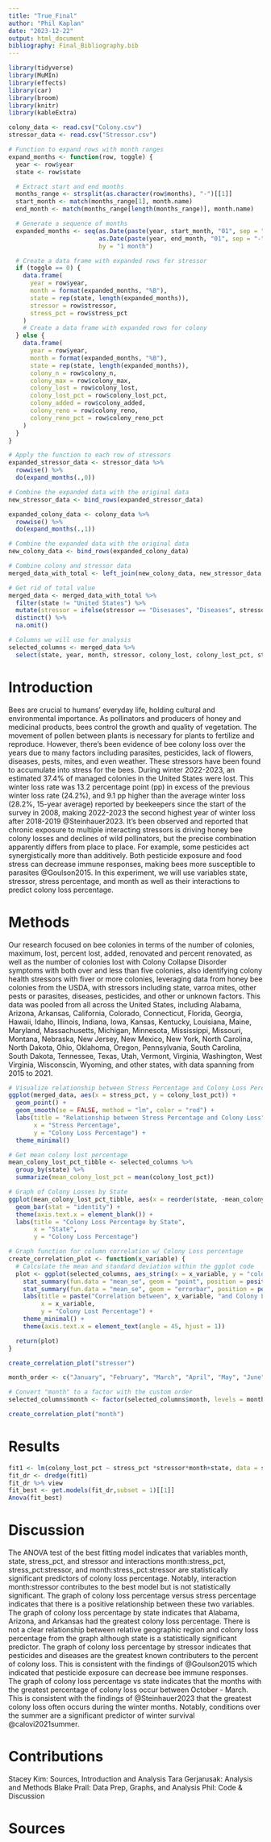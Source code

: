 ```yaml
---
title: "True_Final"
author: "Phil Kaplan"
date: "2023-12-22"
output: html_document
bibliography: Final_Bibliography.bib
---
```

```r
library(tidyverse)
library(MuMIn)
library(effects)
library(car)
library(broom)
library(knitr)
library(kableExtra)

colony_data <- read.csv("Colony.csv")
stressor_data <- read.csv("Stressor.csv")
```



``` r
# Function to expand rows with month ranges
expand_months <- function(row, toggle) {
  year <- row$year
  state <- row$state

  # Extract start and end months
  months_range <- strsplit(as.character(row$months), "-")[[1]]
  start_month <- match(months_range[1], month.name)
  end_month <- match(months_range[length(months_range)], month.name)

  # Generate a sequence of months
  expanded_months <- seq(as.Date(paste(year, start_month, "01", sep = "-")),
                         as.Date(paste(year, end_month, "01", sep = "-")),
                         by = "1 month")

  # Create a data frame with expanded rows for stressor
  if (toggle == 0) {
    data.frame(
      year = row$year,
      month = format(expanded_months, "%B"),
      state = rep(state, length(expanded_months)),
      stressor = row$stressor,
      stress_pct = row$stress_pct
    )
    # Create a data frame with expanded rows for colony
  } else {
    data.frame(
      year = row$year,
      month = format(expanded_months, "%B"),
      state = rep(state, length(expanded_months)),
      colony_n = row$colony_n,
      colony_max = row$colony_max,
      colony_lost = row$colony_lost,
      colony_lost_pct = row$colony_lost_pct,
      colony_added = row$colony_added,
      colony_reno = row$colony_reno,
      colony_reno_pct = row$colony_reno_pct
    )
  }
}

# Apply the function to each row of stressors
expanded_stressor_data <- stressor_data %>%
  rowwise() %>%
  do(expand_months(.,0))

# Combine the expanded data with the original data
new_stressor_data <- bind_rows(expanded_stressor_data)

expanded_colony_data <- colony_data %>%
  rowwise() %>%
  do(expand_months(.,1))

# Combine the expanded data with the original data
new_colony_data <- bind_rows(expanded_colony_data)

# Combine colony and stressor data
merged_data_with_total <- left_join(new_colony_data, new_stressor_data, by = c("year", "month", "state"))

# Get rid of total value
merged_data <- merged_data_with_total %>% 
  filter(state != "United States") %>%
  mutate(stressor = ifelse(stressor == "Disesases", "Diseases", stressor)) %>%
  distinct() %>%
  na.omit()

# Columns we will use for analysis
selected_columns <- merged_data %>%
  select(state, year, month, stressor, colony_lost, colony_lost_pct, stress_pct)
```

# Introduction

Bees are crucial to humans’ everyday life, holding cultural and environmental importance. As pollinators and producers of honey and medicinal products, bees control the growth and quality of vegetation. The movement of pollen between plants is necessary for plants to fertilize and reproduce. However, there’s been evidence of bee colony loss over the years due to many factors including parasites, pesticides, lack of flowers, diseases, pests, mites, and even weather. These stressors have been found to accumulate into stress for the bees. During winter 2022-2023, an estimated 37.4% of managed colonies in the United States were lost. This winter loss rate was 13.2 percentage point (pp) in excess of the previous winter loss rate (24.2%), and 9.1 pp higher than the average winter loss (28.2%, 15-year average) reported by beekeepers since the start of the survey in 2008, making 2022-2023 the second highest year of winter loss after 2018-2019 @Steinhauer2023. It’s been observed and reported that chronic exposure to multiple interacting stressors is driving honey bee colony losses and declines of wild pollinators, but the precise combination apparently differs from place to place. For example, some pesticides act synergistically more than additively. Both pesticide exposure and food stress can decrease immune responses, making bees more susceptible to parasites @Goulson2015. In this experiment, we will use variables state, stressor, stress percentage, and month as well as their interactions to predict colony loss percentage.


# Methods

Our research focused on bee colonies in terms of the number of colonies, maximum, lost, percent lost, added, renovated and percent renovated, as well as the number of colonies lost with Colony Collapse Disorder symptoms with both over and less than five colonies, also identifying colony health stressors with fiver or more colonies, leveraging data from honey bee colonies from the USDA, with stressors including state, varroa mites, other pests or parasites, diseases, pesticides, and other or unknown factors. This data was pooled from all across the United States, including Alabama, Arizona, Arkansas, California, Colorado, Connecticut, Florida, Georgia, Hawaii, Idaho, Illinois, Indiana, Iowa, Kansas, Kentucky, Louisiana, Maine, Maryland, Massachusetts, Michigan, Minnesota, Mississippi, Missouri, Montana, Nebraska, New Jersey, New Mexico, New York, North Carolina, North Dakota, Ohio, Oklahoma, Oregon, Pennsylvania, South Carolina, South Dakota, Tennessee, Texas, Utah, Vermont, Virginia, Washington, West Virginia, Wisconscin, Wyoming, and other states, with data spanning from 2015 to 2021.  



``` r
# Visualize relationship between Stress Percentage and Colony Loss Percentage
ggplot(merged_data, aes(x = stress_pct, y = colony_lost_pct)) +
  geom_point() +
  geom_smooth(se = FALSE, method = "lm", color = "red") +
  labs(title = "Relationship between Stress Percentage and Colony Loss",
       x = "Stress Percentage",
       y = "Colony Loss Percentage") + 
  theme_minimal()

# Get mean colony lost percentage
mean_colony_lost_pct_tibble <- selected_columns %>%
  group_by(state) %>%
  summarize(mean_colony_lost_pct = mean(colony_lost_pct))

# Graph of Colony Losses by State
ggplot(mean_colony_lost_pct_tibble, aes(x = reorder(state, -mean_colony_lost_pct), y = mean_colony_lost_pct, fill = state)) +
  geom_bar(stat = "identity") +
  theme(axis.text.x = element_blank()) +
  labs(title = "Colony Loss Percentage by State",
       x = "State",
       y = "Colony Loss Percentage")

# Graph function for column correlation w/ Colony Loss percentage
create_correlation_plot <- function(x_variable) {
  # Calculate the mean and standard deviation within the ggplot code
  plot <- ggplot(selected_columns, aes_string(x = x_variable, y = "colony_lost_pct")) +
    stat_summary(fun.data = "mean_se", geom = "point", position = position_dodge(width = 0.5)) +
    stat_summary(fun.data = "mean_se", geom = "errorbar", position = position_dodge(width = 0.5)) +
    labs(title = paste("Correlation between", x_variable, "and Colony Lost Percentage"),
         x = x_variable,
         y = "Colony Lost Percentage") +
    theme_minimal() + 
    theme(axis.text.x = element_text(angle = 45, hjust = 1))

  return(plot)
}

create_correlation_plot("stressor")

month_order <- c("January", "February", "March", "April", "May", "June", "July", "August", "September", "October", "November", "December")

# Convert "month" to a factor with the custom order
selected_columns$month <- factor(selected_columns$month, levels = month_order)

create_correlation_plot("month")
```



# Results

``` r
fit1 <- lm(colony_lost_pct ~ stress_pct *stressor*month+state, data = selected_columns,na.action = "na.fail")
fit_dr <- dredge(fit1)
fit_dr %>% view
fit_best <- get.models(fit_dr,subset = 1)[[1]]
Anova(fit_best)
```

# Discussion

  The ANOVA test of the best fitting model indicates that variables month, state, stress_pct, and stressor and interactions month:stress_pct, stress_pct:stressor, and month:stress_pct:stressor are statistically significant predictors of colony loss percentage. Notably, interaction month:stressor contributes to the best model but is not statistically significant.
  The graph of colony loss percentage versus stress percentage indicates that there is a positive relationship between these two variables. The graph of colony loss percentage by state indicates that Alabama, Arizona, and Arkansas had the greatest colony loss percentage. There is not a clear relationship between relative geographic region and colony loss percentage from the graph although state is a statistically significant predictor. The graph of colony loss percentage by stressor indicates that pesticides and diseases are the greatest known contributers to the percent of colony loss. This is consistent with the findings of @Goulson2015 which indicated that pesticide exposure can decrease bee immune responses. The graph of colony loss percentage vs state indicates that the months with the greatest percentage of colony loss occur between October - March. This is consistent with the findings of @Steinhauer2023 that the greatest colony loss often occurs during the winter months. Notably, conditions over the summer are a significant predictor of winter survival @calovi2021summer. 
  
# Contributions
Stacey Kim: Sources, Introduction and Analysis
Tara Gerjarusak: Analysis and Methods
Blake Prall: Data Prep, Graphs, and Analysis
Phil: Code & Discussion 

# Sources





